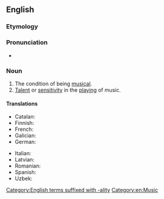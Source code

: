 ==English==

===Etymology===
{{suffix|en|musical|ity}}

===Pronunciation===
* {{IPA|en|/ˌmju.zɪ.ˈkæ.lɪ.ti/}}

===Noun===
{{en-noun|~}}

# The condition of being [[musical]].
# [[talent|Talent]] or [[sensitivity]] in the [[playing]] of music.

====Translations====
{{trans-top|condition of being musical}}
* Catalan: {{t+|ca|musicalitat|f}}
* Finnish: {{t+|fi|musikaalisuus}}
* French: {{t+|fr|musicalité|f}}
* Galician: {{t+|gl|musicalidade|f}}
* German: {{t|de|Musicalität}}
{{trans-mid}}
* Italian: {{t+|it|musicalità|f}}
* Latvian: {{t|lv|muzikalitāte}}
* Romanian: {{t+|ro|muzicalitate|f}}
* Spanish: {{t+|es|musicalidad|f}}
* Uzbek: {{t+|uz|musiqiylik}}
{{trans-bottom}}

[[Category:English terms suffixed with -ality]]
[[Category:en:Music]]